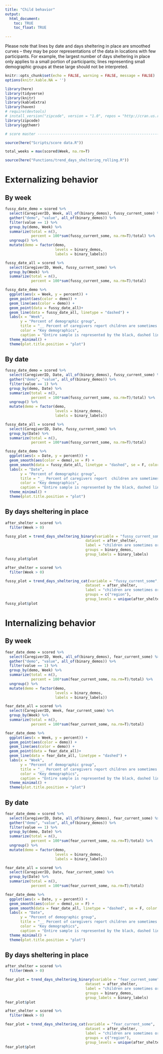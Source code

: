 ```yaml
---
title: "Child behavior"
output: 
  html_document:
    toc: TRUE
    toc_float: TRUE
  
---
```


Please note that lines by date and days sheltering in place are smoothed curves -- they may be poor representations of the data in locations with few participants. For example, the largest number of days sheltering in place only applies to a small portion of participants; lines representing small demographic groups at these large should not be interpreted. 

```r
knitr::opts_chunk$set(echo = FALSE, warning = FALSE, message = FALSE)
options(knitr.kable.NA = '')
```

```r
library(here)
library(tidyverse)
library(knitr)
library(kableExtra)
library(haven)
# require(devtools)
# install_version("zipcode", version = "1.0", repos = "http://cran.us.r-project.org")
library(zipcode)
library(ggthemr)
```


```r
# score master --------------------------------------------------------

source(here("Scripts/score data.R"))
```

```r
total_weeks = max(scored$Week, na.rm=T)
```


```r
source(here("Functions/trend_days_sheltering_rolling.R"))
```


# Externalizing behavior {.tabset}

## By week

```r
fussy_date_demo = scored %>%
  select(CaregiverID, Week, all_of(binary_demos), fussy_current_some) %>%
  gather("demo", "value", all_of(binary_demos)) %>%
  filter(value == 1) %>%
  group_by(demo, Week) %>%
  summarize(total = n(),
            percent = 100*sum(fussy_current_some, na.rm=T)/total) %>%
  ungroup() %>% 
  mutate(demo = factor(demo, 
                       levels = binary_demos, 
                       labels = binary_labels))

fussy_date_all = scored %>%
  select(CaregiverID, Week, fussy_current_some) %>%
  group_by(Week) %>%
  summarize(total = n(),
            percent = 100*sum(fussy_current_some, na.rm=T)/total) 

fussy_date_demo %>%
  ggplot(aes(x = Week, y = percent)) +
  geom_point(aes(color = demo)) + 
  geom_line(aes(color = demo)) +
  geom_point(data = fussy_date_all)+
  geom_line(data = fussy_date_all, linetype = "dashed") +
  labs(x = "Week",
       y = "Percent of demographic group",
       title = "__ Percent of caregivers report children are sometimes or often fussy or defiant",
       color = "Key demographics", 
       caption = "Entire sample is represented by the black, dashed line.") +
  theme_minimal() +
  theme(plot.title.position = "plot")
```

## By date

```r
fussy_date_demo = scored %>%
  select(CaregiverID, Date, all_of(binary_demos), fussy_current_some) %>%
  gather("demo", "value", all_of(binary_demos)) %>%
  filter(value == 1) %>%
  group_by(demo, Date) %>%
  summarize(total = n(),
            percent = 100*sum(fussy_current_some, na.rm=T)/total) %>%
  ungroup() %>% 
  mutate(demo = factor(demo, 
                       levels = binary_demos, 
                       labels = binary_labels))

fussy_date_all = scored %>%
  select(CaregiverID, Date, fussy_current_some) %>%
  group_by(Date) %>%
  summarize(total = n(),
            percent = 100*sum(fussy_current_some, na.rm=T)/total) 

fussy_date_demo %>%
  ggplot(aes(x = Date, y = percent)) +
  geom_smooth(aes(color = demo),se = F) +
  geom_smooth(data = fussy_date_all, linetype = "dashed", se = F, color = "black") +
  labs(x = "Date",
       y = "Percent of demographic group",
       title = "__ Percent of caregivers report  children are sometimes or often fussy or defiant",
       color = "Key demographics", 
       caption = "Entire sample is represented by the black, dashed line.") +
  theme_minimal() +
  theme(plot.title.position = "plot")
```

## By days sheltering in place

```r
after_shelter = scored %>%
  filter(Week > 0)

fussy_plot = trend_days_sheltering_binary(variable = "fussy_current_some",
                                     dataset = after_shelter, 
                                     label = "children are sometimes or often defiant or fussy",
                                     groups = binary_demos,
                                     group_labels = binary_labels)
fussy_plot$plot
```

```r
after_shelter = scored %>%
  filter(Week > 0)

fussy_plot = trend_days_sheltering_cat(variable = "fussy_current_some",
                                     dataset = after_shelter, 
                                     label = "children are sometimes or often defiant or fussy",
                                     groups = c("region"),
                                     group_levels = unique(after_shelter$region))
fussy_plot$plot
```




# Internalizing behavior {.tabset}

## By week

```r
fear_date_demo = scored %>%
  select(CaregiverID, Week, all_of(binary_demos), fear_current_some) %>%
  gather("demo", "value", all_of(binary_demos)) %>%
  filter(value == 1) %>%
  group_by(demo, Week) %>%
  summarize(total = n(),
            percent = 100*sum(fear_current_some, na.rm=T)/total) %>%
  ungroup() %>% 
  mutate(demo = factor(demo, 
                       levels = binary_demos, 
                       labels = binary_labels))

fear_date_all = scored %>%
  select(CaregiverID, Week, fear_current_some) %>%
  group_by(Week) %>%
  summarize(total = n(),
            percent = 100*sum(fear_current_some, na.rm=T)/total) 

fear_date_demo %>%
  ggplot(aes(x = Week, y = percent)) +
  geom_point(aes(color = demo)) + 
  geom_line(aes(color = demo)) +
  geom_point(data = fear_date_all)+
  geom_line(data = fear_date_all, linetype = "dashed") +
  labs(x = "Week",
       y = "Percent of demographic group",
       title = "__ Percent of caregivers report children are sometimes or often too fearful or anxious",
       color = "Key demographics", 
       caption = "Entire sample is represented by the black, dashed line.") +
  theme_minimal() +
  theme(plot.title.position = "plot")
```

## By date

```r
fear_date_demo = scored %>%
  select(CaregiverID, Date, all_of(binary_demos), fear_current_some) %>%
  gather("demo", "value", all_of(binary_demos)) %>%
  filter(value == 1) %>%
  group_by(demo, Date) %>%
  summarize(total = n(),
            percent = 100*sum(fear_current_some, na.rm=T)/total) %>%
  ungroup() %>% 
  mutate(demo = factor(demo, 
                       levels = binary_demos, 
                       labels = binary_labels))

fear_date_all = scored %>%
  select(CaregiverID, Date, fear_current_some) %>%
  group_by(Date) %>%
  summarize(total = n(),
            percent = 100*sum(fear_current_some, na.rm=T)/total) 

fear_date_demo %>%
  ggplot(aes(x = Date, y = percent)) +
  geom_smooth(aes(color = demo),se = F) +
  geom_smooth(data = fear_date_all, linetype = "dashed", se = F, color = "black") +
  labs(x = "Date",
       y = "Percent of demographic group",
       title = "__ Percent of caregivers report children are sometimes or often too fearful or anxious",
       color = "Key demographics", 
       caption = "Entire sample is represented by the black, dashed line.") +
  theme_minimal() +
  theme(plot.title.position = "plot")
```

## By days sheltering in place

```r
after_shelter = scored %>%
  filter(Week > 0)

fear_plot = trend_days_sheltering_binary(variable = "fear_current_some",
                                     dataset = after_shelter, 
                                     label = "children are sometimes or often anxious or fearful",
                                     groups = binary_demos,
                                     group_labels = binary_labels)
fear_plot$plot
```

```r
after_shelter = scored %>%
  filter(Week > 0)

fear_plot = trend_days_sheltering_cat(variable = "fear_current_some",
                                     dataset = after_shelter, 
                                     label = "children are sometimes or often anxious or fearful",
                                     groups = c("region"),
                                     group_levels = unique(after_shelter$region))
fear_plot$plot
```

